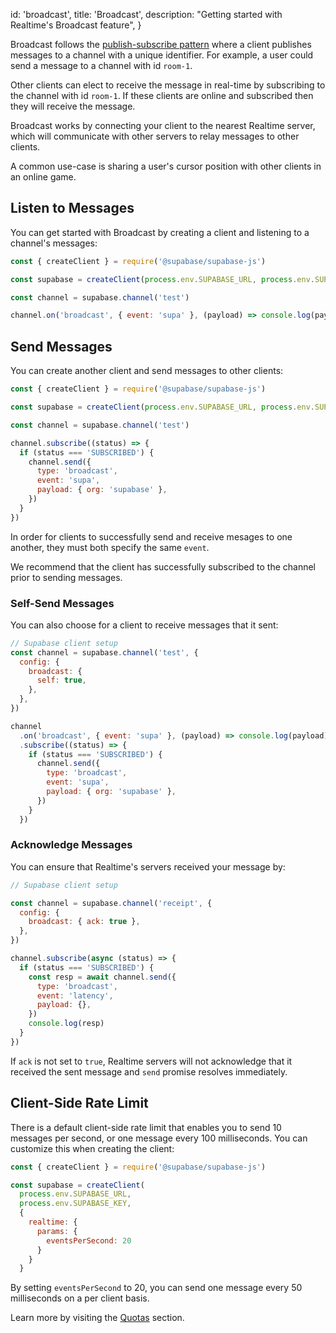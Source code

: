 
  id: 'broadcast',
  title: 'Broadcast',
  description: "Getting started with Realtime's Broadcast feature",
}

Broadcast follows the [publish-subscribe pattern](https://en.wikipedia.org/wiki/Publish%E2%80%93subscribe_pattern) where a client publishes messages to a channel with a unique identifier. For example, a user could send a message to a channel with id `room-1`.

Other clients can elect to receive the message in real-time by subscribing to the channel with id `room-1`. If these clients are online and subscribed then they will receive the message.

Broadcast works by connecting your client to the nearest Realtime server, which will communicate with other servers to relay messages to other clients.

A common use-case is sharing a user's cursor position with other clients in an online game.

## Listen to Messages

You can get started with Broadcast by creating a client and listening to a channel's messages:

```js
const { createClient } = require('@supabase/supabase-js')

const supabase = createClient(process.env.SUPABASE_URL, process.env.SUPABASE_KEY)

const channel = supabase.channel('test')

channel.on('broadcast', { event: 'supa' }, (payload) => console.log(payload)).subscribe()
```

## Send Messages

You can create another client and send messages to other clients:

```js
const { createClient } = require('@supabase/supabase-js')

const supabase = createClient(process.env.SUPABASE_URL, process.env.SUPABASE_KEY)

const channel = supabase.channel('test')

channel.subscribe((status) => {
  if (status === 'SUBSCRIBED') {
    channel.send({
      type: 'broadcast',
      event: 'supa',
      payload: { org: 'supabase' },
    })
  }
})
```

In order for clients to successfully send and receive mesages to one another, they must both specify the same `event`.

We recommend that the client has successfully subscribed to the channel prior to sending messages.

### Self-Send Messages

You can also choose for a client to receive messages that it sent:

```js
// Supabase client setup
const channel = supabase.channel('test', {
  config: {
    broadcast: {
      self: true,
    },
  },
})

channel
  .on('broadcast', { event: 'supa' }, (payload) => console.log(payload))
  .subscribe((status) => {
    if (status === 'SUBSCRIBED') {
      channel.send({
        type: 'broadcast',
        event: 'supa',
        payload: { org: 'supabase' },
      })
    }
  })
```

### Acknowledge Messages

You can ensure that Realtime's servers received your message by:

```js
// Supabase client setup

const channel = supabase.channel('receipt', {
  config: {
    broadcast: { ack: true },
  },
})

channel.subscribe(async (status) => {
  if (status === 'SUBSCRIBED') {
    const resp = await channel.send({
      type: 'broadcast',
      event: 'latency',
      payload: {},
    })
    console.log(resp)
  }
})
```

If `ack` is not set to `true`, Realtime servers will not acknowledge that it received the sent message and `send` promise resolves immediately.

## Client-Side Rate Limit

There is a default client-side rate limit that enables you to send 10 messages per second, or one message every 100 milliseconds. You can customize this when creating the client:

```js
const { createClient } = require('@supabase/supabase-js')

const supabase = createClient(
  process.env.SUPABASE_URL,
  process.env.SUPABASE_KEY,
  {
    realtime: {
      params: {
        eventsPerSecond: 20
      }
    }
  }
```

By setting `eventsPerSecond` to 20, you can send one message every 50 milliseconds on a per client basis.

Learn more by visiting the [Quotas](/docs/guides/realtime/quotas) section.


